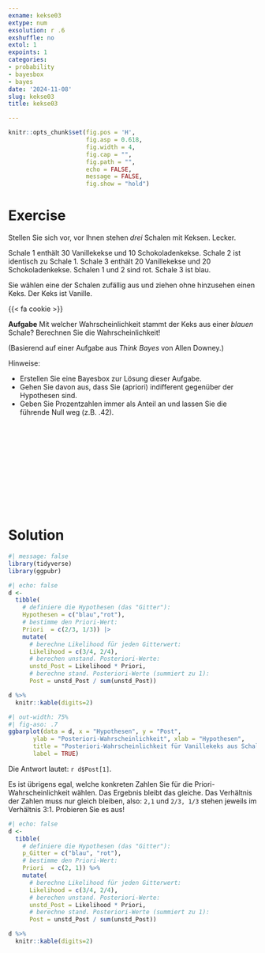 ```yaml
---
exname: kekse03
extype: num
exsolution: r .6
exshuffle: no
extol: 1
expoints: 1
categories:
- probability
- bayesbox
- bayes
date: '2024-11-08'
slug: kekse03
title: kekse03

---
```







```r
knitr::opts_chunk$set(fig.pos = 'H',
                      fig.asp = 0.618,
                      fig.width = 4,
                      fig.cap = "", 
                      fig.path = "",
                      echo = FALSE,
                      message = FALSE,
                      fig.show = "hold")
```






# Exercise

Stellen Sie sich vor, vor Ihnen stehen *drei* Schalen mit Keksen. Lecker. 

<i class="fas fa-bowl-food fa-5x" style="color: blue;"></i>
<i class="fas fa-bowl-food fa-5x" style="color: blue;"></i>
<i class="fas fa-bowl-food fa-5x" style="color: red; "></i>


Schale 1 enthält 30 Vanillekekse und 10 Schokoladenkekse. 
Schale 2 ist identisch zu Schale 1. 
Schale 3 enthält 20 Vanillekekse und 20 Schokoladenkekse. 
Schalen 1 und 2 sind rot. Schale 3 ist blau.

Sie wählen eine der Schalen zufällig aus und ziehen ohne hinzusehen einen Keks.
Der Keks ist Vanille. 

{{< fa cookie >}} 





**Aufgabe** Mit welcher Wahrscheinlichkeit stammt der Keks aus einer *blauen* Schale? 
Berechnen Sie die Wahrscheinlichkeit!



(Basierend auf einer Aufgabe aus *Think Bayes* von Allen Downey.)


Hinweise:

- Erstellen Sie eine Bayesbox zur Lösung dieser Aufgabe.
- Gehen Sie davon aus, dass Sie (apriori) indifferent gegenüber der Hypothesen sind.
- Geben Sie Prozentzahlen immer als Anteil an und lassen Sie die führende Null weg (z.B. .42).


</br>
</br>
</br>
</br>
</br>
</br>
</br>
</br>
</br>
</br>

# Solution


```r
#| message: false
library(tidyverse)
library(ggpubr)
```


```r
#| echo: false
d <-
  tibble(
    # definiere die Hypothesen (das "Gitter"): 
    Hypothesen = c("blau","rot"),
    # bestimme den Priori-Wert:       
    Priori  = c(2/3, 1/3)) |> 
    mutate(
      # berechne Likelihood für jeden Gitterwert:
      Likelihood = c(3/4, 2/4),
      # berechen unstand. Posteriori-Werte:
      unstd_Post = Likelihood * Priori,
      # berechne stand. Posteriori-Werte (summiert zu 1):
      Post = unstd_Post / sum(unstd_Post))  

d %>% 
  knitr::kable(digits=2)
```


```r
#| out-width: 75%
#| fig-aso: .7
ggbarplot(data = d, x = "Hypothesen", y = "Post", 
       ylab = "Posteriori-Wahrscheinlichkeit", xlab = "Hypothesen",
       title = "Posteriori-Wahrscheinlichkeit für Vanillekeks aus Schale 1",
       label = TRUE)
```



Die Antwort lautet: `r d$Post[1]`. 


Es ist übrigens egal, welche konkreten Zahlen Sie für die Priori-Wahrscheinlichkeit wählen. 
Das Ergebnis bleibt das gleiche. Das Verhältnis der Zahlen muss nur gleich bleiben, also: `2,1` und `2/3, 1/3` stehen jeweils im Verhältnis 3:1. Probieren Sie es aus!



```r
#| echo: false
d <-
  tibble(
    # definiere die Hypothesen (das "Gitter"): 
    p_Gitter = c("blau", "rot"),
    # bestimme den Priori-Wert:       
    Priori  = c(2, 1)) %>%  
    mutate(
      # berechne Likelihood für jeden Gitterwert:
      Likelihood = c(3/4, 2/4),
      # berechen unstand. Posteriori-Werte:
      unstd_Post = Likelihood * Priori,
      # berechne stand. Posteriori-Werte (summiert zu 1):
      Post = unstd_Post / sum(unstd_Post))  

d %>% 
  knitr::kable(digits=2)
```




